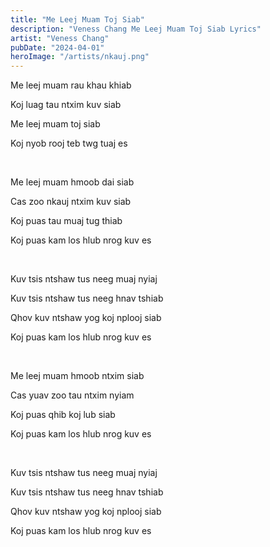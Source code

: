 ```yaml
---
title: "Me Leej Muam Toj Siab"
description: "Veness Chang Me Leej Muam Toj Siab Lyrics"
artist: "Veness Chang"
pubDate: "2024-04-01"
heroImage: "/artists/nkauj.png"
---
```


Me leej muam rau khau khiab

Koj luag tau ntxim kuv siab

Me leej muam toj siab

Koj nyob rooj teb twg tuaj es

<br />

Me leej muam hmoob dai siab

Cas zoo nkauj ntxim kuv siab

Koj puas tau muaj tug thiab

Koj puas kam los hlub nrog kuv es

<br />

Kuv tsis ntshaw tus neeg muaj nyiaj

Kuv tsis ntshaw tus neeg hnav tshiab

Qhov kuv ntshaw yog koj nplooj siab

Koj puas kam los hlub nrog kuv es

<br />

Me leej muam hmoob ntxim siab

Cas yuav zoo tau ntxim nyiam

Koj puas qhib koj lub siab

Koj puas kam los hlub nrog kuv es

<br />

Kuv tsis ntshaw tus neeg muaj nyiaj

Kuv tsis ntshaw tus neeg hnav tshiab

Qhov kuv ntshaw yog koj nplooj siab

Koj puas kam los hlub nrog kuv es
